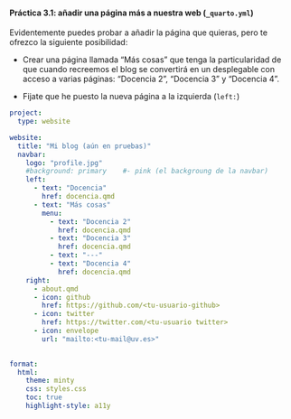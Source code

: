 ::: {.callout-tip collapse="true" appearance="default" icon="false"}

#### Práctica 3.1: añadir una página más a nuestra web (`_quarto.yml`)

Evidentemente puedes probar a añadir la página que quieras, pero te ofrezco la siguiente posibilidad:

- Crear una página llamada "Más cosas" que tenga la particularidad de que cuando recreemos el blog se convertirá en un desplegable con acceso a varias páginas: "Docencia 2", "Docencia 3" y "Docencia 4".

- Fijate que he puesto la nueva página a la izquierda (`left: `)


```yaml
project:
  type: website

website:
  title: "Mi blog (aún en pruebas)"
  navbar:
    logo: "profile.jpg"
    #background: primary    #- pink (el backgroung de la navbar)
    left: 
      - text: "Docencia"
        href: docencia.qmd
      - text: "Más cosas"
        menu:
          - text: "Docencia 2"
            href: docencia.qmd
          - text: "Docencia 3"
            href: docencia.qmd
          - text: "---"
          - text: "Docencia 4"
            href: docencia.qmd
    right:
      - about.qmd
      - icon: github
        href: https://github.com/<tu-usuario-github>
      - icon: twitter
        href: https://twitter.com/<tu-usuario twitter>
      - icon: envelope
        url: "mailto:<tu-mail@uv.es>"
 

format:
  html:
    theme: minty  
    css: styles.css
    toc: true
    highlight-style: a11y
```
:::

